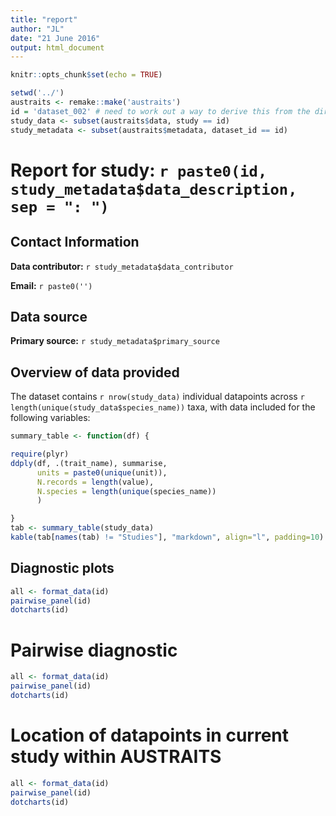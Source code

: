 ```yaml
---
title: "report"
author: "JL"
date: "21 June 2016"
output: html_document
---
```


```r
knitr::opts_chunk$set(echo = TRUE)
```

```r
setwd('../')
austraits <- remake::make('austraits')
id = 'dataset_002' # need to work out a way to derive this from the directory
study_data <- subset(austraits$data, study == id)
study_metadata <- subset(austraits$metadata, dataset_id == id)
```

# Report for study: `r paste0(id, study_metadata$data_description, sep = ": ")`

## Contact Information

**Data contributor:** `r study_metadata$data_contributor`

**Email:** `r paste0('')`

## Data source

**Primary source:** `r study_metadata$primary_source`

## Overview of data provided

The dataset contains `r nrow(study_data)` individual datapoints across `r length(unique(study_data$species_name))` taxa, with data included for the following variables:
  
  ```r
  summary_table <- function(df) {
  
  require(plyr)
  ddply(df, .(trait_name), summarise, 
        units = paste0(unique(unit)), 
        N.records = length(value), 
        N.species = length(unique(species_name))
        )

  }
tab <- summary_table(study_data)
kable(tab[names(tab) != "Studies"], "markdown", align="l", padding=10)
```

## Diagnostic plots 

```r
all <- format_data(id)
pairwise_panel(id)
dotcharts(id)

```

# Pairwise diagnostic

```r
all <- format_data(id)
pairwise_panel(id)
dotcharts(id)

```

# Location of datapoints in current study within AUSTRAITS 

```r
all <- format_data(id)
pairwise_panel(id)
dotcharts(id)

```
